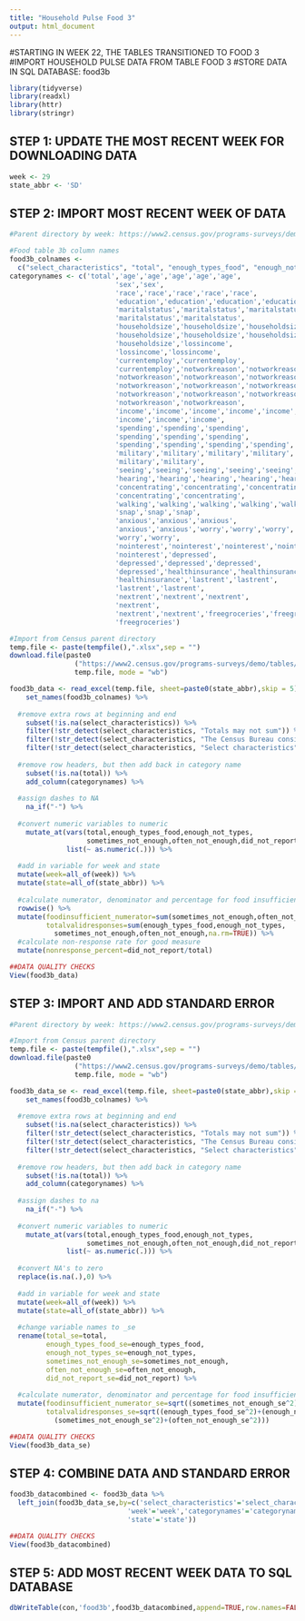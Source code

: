 ```yaml
---
title: "Household Pulse Food 3"
output: html_document
---
```


#STARTING IN WEEK 22, THE TABLES TRANSITIONED TO FOOD 3
#IMPORT HOUSEHOLD PULSE DATA FROM TABLE FOOD 3
#STORE DATA IN SQL DATABASE: food3b


```r
library(tidyverse)
library(readxl)
library(httr)
library(stringr)
```

## STEP 1: UPDATE THE MOST RECENT WEEK FOR DOWNLOADING DATA
```r
week <- 29
state_abbr <- 'SD'
```

## STEP 2: IMPORT MOST RECENT WEEK OF DATA
```r
#Parent directory by week: https://www2.census.gov/programs-surveys/demo/tables/hhp/2021/

#Food table 3b column names
food3b_colnames <-
  c("select_characteristics", "total", "enough_types_food", "enough_not_types", "sometimes_not_enough", "often_not_enough", "did_not_report")
categorynames <- c('total','age','age','age','age','age',
                          'sex','sex',
                          'race','race','race','race','race',
                          'education','education','education','education',
                          'maritalstatus','maritalstatus','maritalstatus',
                          'maritalstatus','maritalstatus',
                          'householdsize','householdsize','householdsize',
                          'householdsize','householdsize','householdsize',
                          'householdsize','lossincome',
                          'lossincome','lossincome',
                          'currentemploy','currentemploy',
                          'currentemploy','notworkreason','notworkreason',
                          'notworkreason','notworkreason','notworkreason',
                          'notworkreason','notworkreason','notworkreason',
                          'notworkreason','notworkreason','notworkreason',
                          'notworkreason','notworkreason',
                          'income','income','income','income','income','income',
                          'income','income','income',
                          'spending','spending','spending',
                          'spending','spending','spending',
                          'spending','spending','spending','spending',
                          'military','military','military','military',
                          'military','military',
                          'seeing','seeing','seeing','seeing','seeing',
                          'hearing','hearing','hearing','hearing','hearing',
                          'concentrating','concentrating','concentrating',
                          'concentrating','concentrating',
                          'walking','walking','walking','walking','walking',
                          'snap','snap','snap',
                          'anxious','anxious','anxious',
                          'anxious','anxious','worry','worry','worry',
                          'worry','worry',
                          'nointerest','nointerest','nointerest','nointerest',
                          'nointerest','depressed',
                          'depressed','depressed','depressed',
                          'depressed','healthinsurance','healthinsurance',
                          'healthinsurance','lastrent','lastrent',
                          'lastrent','lastrent',
                          'nextrent','nextrent','nextrent',
                          'nextrent',
                          'nextrent','nextrent','freegroceries','freegroceries',
                          'freegroceries')

#Import from Census parent directory
temp.file <- paste(tempfile(),".xlsx",sep = "")
download.file(paste0
                ("https://www2.census.gov/programs-surveys/demo/tables/hhp/2021/wk",week,"/food3_week",week,".xlsx"), 
                temp.file, mode = "wb")

food3b_data <- read_excel(temp.file, sheet=paste0(state_abbr),skip = 5) %>%
    set_names(food3b_colnames) %>%
  
  #remove extra rows at beginning and end
    subset(!is.na(select_characteristics)) %>%
    filter(!str_detect(select_characteristics, "Totals may not sum")) %>%
    filter(!str_detect(select_characteristics, "The Census Bureau considers")) %>%
    filter(!str_detect(select_characteristics, "Select characteristics")) %>%
  
  #remove row headers, but then add back in category name
    subset(!is.na(total)) %>%
    add_column(categorynames) %>%
  
  #assign dashes to NA
    na_if("-") %>%
  
  #convert numeric variables to numeric
    mutate_at(vars(total,enough_types_food,enough_not_types,
                   sometimes_not_enough,often_not_enough,did_not_report),
              list(~ as.numeric(.))) %>%
  
  #add in variable for week and state
  mutate(week=all_of(week)) %>%
  mutate(state=all_of(state_abbr)) %>%
  
  #calculate numerator, denominator and percentage for food insufficient = (sometimes+often)/(valid responses) %>%
  rowwise() %>%
  mutate(foodinsufficient_numerator=sum(sometimes_not_enough,often_not_enough,na.rm=TRUE),
         totalvalidresponses=sum(enough_types_food,enough_not_types,
           sometimes_not_enough,often_not_enough,na.rm=TRUE)) %>%
  #calculate non-response rate for good measure
  mutate(nonresponse_percent=did_not_report/total)

##DATA QUALITY CHECKS
View(food3b_data)

```

## STEP 3: IMPORT AND ADD STANDARD ERROR
```r
#Parent directory by week: https://www2.census.gov/programs-surveys/demo/tables/hhp/2021/

#Import from Census parent directory
temp.file <- paste(tempfile(),".xlsx",sep = "")
download.file(paste0
                ("https://www2.census.gov/programs-surveys/demo/tables/hhp/2021/wk",week,"/food3_se_week",week,".xlsx"), 
                temp.file, mode = "wb")

food3b_data_se <- read_excel(temp.file, sheet=paste0(state_abbr),skip = 5) %>%
    set_names(food3b_colnames) %>%
  
  #remove extra rows at beginning and end
    subset(!is.na(select_characteristics)) %>%
    filter(!str_detect(select_characteristics, "Totals may not sum")) %>%
    filter(!str_detect(select_characteristics, "The Census Bureau considers")) %>%
    filter(!str_detect(select_characteristics, "Select characteristics")) %>%
  
  #remove row headers, but then add back in category name
    subset(!is.na(total)) %>%
    add_column(categorynames) %>%
  
  #assign dashes to na
    na_if("-") %>%
  
  #convert numeric variables to numeric
    mutate_at(vars(total,enough_types_food,enough_not_types,
                   sometimes_not_enough,often_not_enough,did_not_report),
              list(~ as.numeric(.))) %>%
  
  #convert NA's to zero
  replace(is.na(.),0) %>%
  
  #add in variable for week and state
  mutate(week=all_of(week)) %>%
  mutate(state=all_of(state_abbr)) %>%
  
  #change variable names to _se
  rename(total_se=total,
         enough_types_food_se=enough_types_food,
         enough_not_types_se=enough_not_types,
         sometimes_not_enough_se=sometimes_not_enough,
         often_not_enough_se=often_not_enough,
         did_not_report_se=did_not_report) %>%
  
  #calculate numerator, denominator and percentage for food insufficient = (sometimes+often)/(valid responses)
  mutate(foodinsufficient_numerator_se=sqrt((sometimes_not_enough_se^2)+(often_not_enough_se^2)),
         totalvalidresponses_se=sqrt((enough_types_food_se^2)+(enough_not_types_se^2)+
           (sometimes_not_enough_se^2)+(often_not_enough_se^2))) 

##DATA QUALITY CHECKS
View(food3b_data_se)

```

## STEP 4: COMBINE DATA AND STANDARD ERROR
```r
food3b_datacombined <- food3b_data %>%
  left_join(food3b_data_se,by=c('select_characteristics'='select_characteristics',
                             'week'='week','categorynames'='categorynames',
                             'state'='state'))

##DATA QUALITY CHECKS
View(food3b_datacombined)
```

## STEP 5: ADD MOST RECENT WEEK DATA TO SQL DATABASE
```r
dbWriteTable(con,'food3b',food3b_datacombined,append=TRUE,row.names=FALSE)
```

